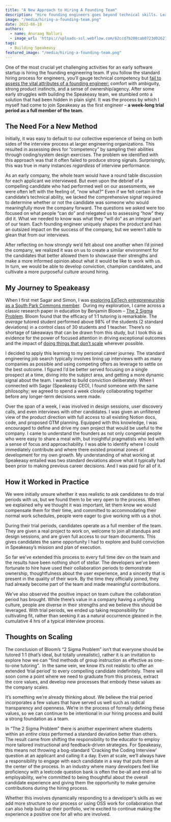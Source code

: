 ```yaml
---
title: "A New Approach to Hiring A Founding Team"
description: "Hire founding engineers goes beyond technical skills. Learn what are the vital traits required for founding engineers. Learn more with our guide."
image: "/media/hiring-a-founding-team.png"
date: 2022-08-18
authors:
  - name: Anuraag Nalluri
  - image_url: 'https://uploads-ssl.webflow.com/62ccd7b208cab0723d026273/62cdfd40eb73d17e05b712ca_3-anuraag_headshot-p-500.jpeg'
tags:
  - Building Speakeasy
featured_image: "/media/hiring-a-founding-team.png"
---
```


One of the most crucial yet challenging activities for an early software startup is hiring the founding engineering team. If you follow the standard hiring process for engineers, you’ll gauge technical competency but [fail to assess the vital attributes of a founding engineer:](https://blog.southparkcommons.com/startup-engineering-hiring-anti-patterns/) comfort with ambiguity, strong product instincts, and a sense of ownership/agency. After some early struggles with building the Speakeasy team, we stumbled onto a solution that had been hidden in plain sight. It was the process by which I myself had come to join Speakeasy as the first engineer – **a week-long trial period as a full member of the team.**

## The Need For a New Method

Initially, it was easy to default to our collective experience of being on both sides of the interview process at larger engineering organizations. This resulted in assessing devs for “competency” by sampling their abilities through coding/system design exercises. The problem we identified with this approach was that it often failed to produce strong signals. Surprisingly, this was true in many instances _regardless_ of interview performance.

As an early company, the whole team would have a round table discussion for each applicant we interviewed. But even upon the debrief of a compelling candidate who had performed well on our assessments, we were often left with the feeling of, “now what?” Even if we felt certain in the candidate’s technical ability, we lacked the comprehensive signal required to determine whether or not the candidate was someone who would meaningfully move the company forward. The questions we asked were too focused on what people “can do” and relegated us to assessing “how” they did it. What we needed to know was what they “will do” as an integral part of our team. Each founding engineer uniquely shapes the product and has an outsized impact on the success of the company, but we weren’t able to glean that from our interviews.

After reflecting on how strongly we’d felt about one another when I’d joined the company, we realized it was on us to create a similar environment for the candidates that better allowed them to showcase their strengths and make a more informed opinion about what it would be like to work with us. In turn, we would be able to develop conviction, champion candidates, and cultivate a more purposeful culture around hiring.

## My Journey to Speakeasy

When I first met Sagar and Simon, I was [exploring EdTech entrepreneurship as a South Park Commons member](https://www.southparkcommons.com/community).  During my exploration, I came across a classic research paper in education by Benjamin Bloom – [The 2 Sigma Problem](https://web.mit.edu/5.95/www/readings/bloom-two-sigma.pdf). Bloom found that the efficacy of 1:1 tutoring is remarkable. The _average_ tutored student performed above 98% of the students (2 standard deviations) in a control class of 30 students and 1 teacher. There’s no shortage of takeaways that can be drawn from this study, but I took this as evidence for the power of focused attention in driving exceptional outcomes and the impact of [doing things that don’t scale](http://paulgraham.com/ds.html) wherever possible.

I decided to apply this learning to my personal career journey. The standard engineering job search typically involves lining up interviews with as many companies as possible and using competing offers as leverage to settle on the best outcome. I figured I’d be better served focusing on a single prospect at a time, diving into the subject area, and getting a more dynamic signal about the team. I wanted to build conviction deliberately. When I connected with Sagar (Speakeasy CEO), I found someone with the same philosophy; we agreed to spend a week closely collaborating together before any longer-term decisions were made.  
  
Over the span of a week, I was involved in design sessions, user discovery calls, and even interviews with other candidates. I was given an unfiltered view of the product direction with full access to all existing Notion docs, code, and proposed GTM planning. Equipped with this knowledge, I was encouraged to define and drive my own project that would be useful to the company. I came to understand the founders as not only congenial people who were easy to share a meal with, but insightful pragmatists who led with a sense of focus and approachability. I was able to identify where I could immediately contribute and where there existed proximal zones of development for my own growth. My understanding of what working at Speakeasy entailed was two standard deviations above what it typically had been prior to making previous career decisions. And I was paid for all of it.

## How it Worked in Practice

We were initially unsure whether it was realistic to ask candidates to do trial periods with us, but we found them to be very open to the process. When we explained why we thought it was important, let them know we would compensate them for their time, and committed to accommodating their normal work schedules, people were eager to give working with us a shot.

During their trial periods, candidates operate as a full member of the team. They are given a real project to work on, welcome to join all standups and design sessions, and are given full access to our team documents. This gives candidates the same opportunity I had to explore and build conviction in Speakeasy’s mission and plan of execution.  

So far we’ve extended this process to every full time dev on the team and the results have been nothing short of stellar. The developers we’ve been fortunate to hire have used their collaboration periods to demonstrate ownership, thoughtfulness about the user experience, and a sincerity that is present in the quality of their work. By the time they officially joined, they had already become part of the team and made meaningful contributions.

We’ve also observed the positive impact on team culture the collaboration period has brought. While there’s value in a company having a unifying culture, people are diverse in their strengths and we believe this should be leveraged. With trial periods, we ended up taking responsibility for cultivating fit, rather than seeking it as a natural occurrence gleaned in the cumulative 4 hrs of a typical interview process.

## Thoughts on Scaling

The conclusion of Bloom’s “2 Sigma Problem” isn’t that everyone should be tutored 1:1 (that’s ideal, but totally unrealistic), rather it is an invitation to explore how we can “find methods of group instruction as effective as one-to-one tutoring”.  In the same vein, we know it’s not realistic to offer an extended ‘trial period’ to every compelling candidate indefinitely. There will soon come a point where we need to graduate from this process, extract the core values, and develop new processes that embody these values as the company scales.

It’s something we’re already thinking about. We believe the trial period incorporates a few values that have served us well such as radical transparency and openness. We’re in the process of formally defining these values, so we can continue to be intentional in our hiring process and build a strong foundation as a team.

In “The 2 Sigma Problem” there is another experiment where students within an _entire class_ performed a standard deviation better than others. The result came from shifting the responsibility to the educator to employ more tailored instructional and feedback-driven strategies. For Speakeasy, this means not throwing a bog-standard ‘Cracking the Coding Interview’ question at an applicant and calling it a day. Even at scale, we’ll always have a responsibility to engage with each candidate in a way that puts them at the center of the process. In an industry where many developers feel like proficiency with a leetcode question bank is often the be-all and end-all to employability, we’re committed to being thoughtful about the overall candidate experience and giving them the opportunity to make genuine contributions during the hiring process.

Whether this involves dynamically responding to a developer’s skills as we add more structure to our process or using OSS work for collaboration that can also help build up their portfolio, we’re excited to continue making the experience a positive one for all who are involved.
